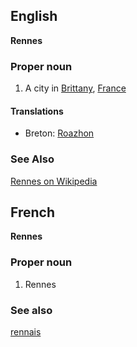 ==English==
'''Rennes'''
===Proper noun===
# A city in [[Brittany]], [[France]]
====Translations====
*Breton: [[Roazhon]]
===See Also===
[http://en.wikipedia.org/wiki/Rennes Rennes on Wikipedia]

==French==
'''Rennes'''
===Proper noun===
# Rennes
===See also===
[[rennais]]
